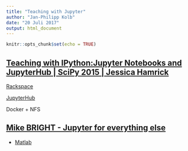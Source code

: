 ```yaml
---
title: "Teaching with Jupyter"
author: "Jan-Philipp Kolb"
date: "20 Juli 2017"
output: html_document
---
```


```r
knitr::opts_chunk$set(echo = TRUE)
```

## [Teaching with IPython:Jupyter Notebooks and JupyterHub | SciPy 2015 | Jessica Hamrick](https://www.youtube.com/watch?v=OuhtpxGuboY) 



[Rackspace](https://developer.rackspace.com/blog/deploying-jupyterhub-for-education/)

[](https://developer.rackspace.com/blog/how-did-we-serve-more-than-20000-ipython-notebooks-for-nature/)

[JupyterHub](http://jupyterhub.readthedocs.io/en/latest/getting-started.html)

Docker + NFS


## [Mike BRIGHT - Jupyter for everything else](https://www.youtube.com/watch?v=wG6u51uuXEA)


- [Matlab](https://de.mathworks.com/products/matlab.html)